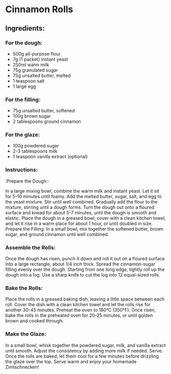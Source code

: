 # Cinnamon Rolls 
## Ingredients:

### For the dough:

+ 500g all-purpose flour
+ 7g (1 packet) instant yeast
+ 250ml warm milk
+ 75g granulated sugar
+ 75g unsalted butter, melted
+ 1 teaspoon salt
+ 1 large egg

### For the filling:

+ 75g unsalted butter, softened
+ 100g brown sugar
+ 2 tablespoons ground cinnamon

### For the glaze:

+ 100g powdered sugar
+ 2-3 tablespoons milk
+ 1 teaspoon vanilla extract (optional)

### Instructions:

:Prepare the Dough::

In a large mixing bowl, combine the warm milk and instant yeast. Let it sit for 5-10 minutes until foamy.
Add the melted butter, sugar, salt, and egg to the yeast mixture. Stir until well combined.
Gradually add the flour to the mixture, stirring until a dough forms.
Turn the dough out onto a floured surface and knead for about 5-7 minutes, until the dough is smooth and elastic.
Place the dough in a greased bowl, cover with a clean kitchen towel, and let it rise in a warm place for about 1 hour, or until doubled in size.
Prepare the Filling:
In a small bowl, mix together the softened butter, brown sugar, and ground cinnamon until well combined.

### Assemble the Rolls:
Once the dough has risen, punch it down and roll it out on a floured surface into a large rectangle, about 1/4 inch thick.
Spread the cinnamon-sugar filling evenly over the dough.
Starting from one long edge, tightly roll up the dough into a log.
Use a sharp knife to cut the log into 12 equal-sized rolls.

### Bake the Rolls:
Place the rolls in a greased baking dish, leaving a little space between each roll.
Cover the dish with a clean kitchen towel and let the rolls rise for another 30-45 minutes.
Preheat the oven to 180°C (350°F).
Once risen, bake the rolls in the preheated oven for 20-25 minutes, or until golden brown and cooked through.

### Make the Glaze:
In a small bowl, whisk together the powdered sugar, milk, and vanilla extract until smooth. Adjust the consistency by adding more milk if needed.
Serve:
Once the rolls are baked, let them cool for a few minutes before drizzling the glaze over the top.
Serve warm and enjoy your homemade Zimtschnecken!
